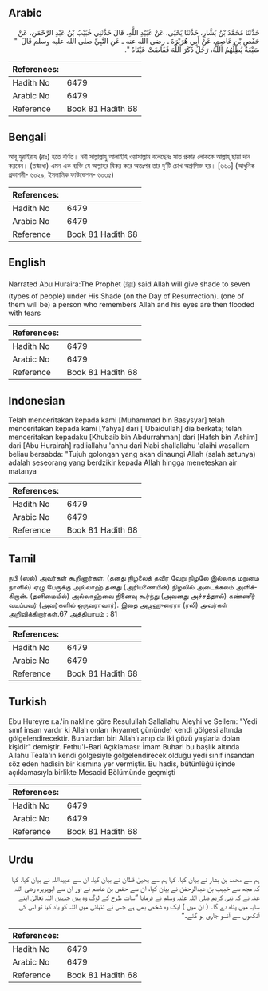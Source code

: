 ## Arabic


<div dir="rtl" lang="ar" style={{fontSize:'larger',backgroundColor:'#f8f9fa',padding:20}}>
حَدَّثَنَا مُحَمَّدُ بْنُ بَشَّارٍ، حَدَّثَنَا يَحْيَى، عَنْ عُبَيْدِ اللَّهِ، قَالَ حَدَّثَنِي خُبَيْبُ بْنُ عَبْدِ الرَّحْمَنِ، عَنْ حَفْصِ بْنِ عَاصِمٍ، عَنْ أَبِي هُرَيْرَةَ ـ رضى الله عنه ـ عَنِ النَّبِيِّ صلى الله عليه وسلم قَالَ ‏ "‏ سَبْعَةٌ يُظِلُّهُمُ اللَّهُ، رَجُلٌ ذَكَرَ اللَّهَ فَفَاضَتْ عَيْنَاهُ ‏"‏‏.‏
</div>
<div style={{backgroundColor:'#f8f9fa',padding:20, marginBottom: 10}}><table> <thead> <tr> <th>References:</th> <th></th> </tr> </thead> <tbody><tr><td>Hadith No</td><td>6479</td></tr><tr><td>Arabic No</td><td>6479</td></tr><tr><td>Reference</td><td>Book 81 Hadith 68</td></tr></tbody></table></div>

## Bengali


<div dir="ltr" lang="bn" style={{fontSize:'larger',backgroundColor:'#f8f9fa',padding:20}}>
আবূ হুরাইরাহ (রাঃ) হতে বর্ণিত। নবী সাল্লাল্লাহু আলাইহি ওয়াসাল্লাম বলেছেনঃ সাত প্রকার লোককে আল্লাহ্ ছায়া দান করবেন। (তন্মধ্যে) এমন এক ব্যক্তি যে আল্লাহর যিকর করে অতঃপর তার দু’টি চোখ অশ্রুসিক্ত হয়। [৬৬০] (আধুনিক প্রকাশনী- ৬০২৯, ইসলামিক ফাউন্ডেশন- ৬০৩৫)
</div>
<div style={{backgroundColor:'#f8f9fa',padding:20, marginBottom: 10}}><table> <thead> <tr> <th>References:</th> <th></th> </tr> </thead> <tbody><tr><td>Hadith No</td><td>6479</td></tr><tr><td>Arabic No</td><td>6479</td></tr><tr><td>Reference</td><td>Book 81 Hadith 68</td></tr></tbody></table></div>

## English


<div dir="ltr" lang="en" style={{fontSize:'larger',backgroundColor:'#f8f9fa',padding:20}}>
Narrated Abu Huraira:The Prophet (ﷺ) said Allah will give shade to seven (types of people) under His Shade (on the Day of Resurrection). (one of them will be) a person who remembers Allah and his eyes are then flooded with tears
</div>
<div style={{backgroundColor:'#f8f9fa',padding:20, marginBottom: 10}}><table> <thead> <tr> <th>References:</th> <th></th> </tr> </thead> <tbody><tr><td>Hadith No</td><td>6479</td></tr><tr><td>Arabic No</td><td>6479</td></tr><tr><td>Reference</td><td>Book 81 Hadith 68</td></tr></tbody></table></div>

## Indonesian


<div dir="ltr" lang="id" style={{fontSize:'larger',backgroundColor:'#f8f9fa',padding:20}}>
Telah menceritakan kepada kami [Muhammad bin Basysyar] telah menceritakan kepada kami [Yahya] dari ['Ubaidullah] dia berkata; telah menceritakan kepadaku [Khubaib bin Abdurrahman] dari [Hafsh bin 'Ashim] dari [Abu Hurairah] radliallahu 'anhu dari Nabi shallallahu 'alaihi wasallam beliau bersabda: "Tujuh golongan yang akan dinaungi Allah (salah satunya) adalah seseorang yang berdzikir kepada Allah hingga meneteskan air matanya
</div>
<div style={{backgroundColor:'#f8f9fa',padding:20, marginBottom: 10}}><table> <thead> <tr> <th>References:</th> <th></th> </tr> </thead> <tbody><tr><td>Hadith No</td><td>6479</td></tr><tr><td>Arabic No</td><td>6479</td></tr><tr><td>Reference</td><td>Book 81 Hadith 68</td></tr></tbody></table></div>

## Tamil


<div dir="ltr" lang="ta" style={{fontSize:'larger',backgroundColor:'#f8f9fa',padding:20}}>
நபி (ஸல்) அவர்கள் கூறினார்கள்: (தனது நிழலைத் தவிர வேறு நிழலே இல்லாத மறுமை நாளில்) ஏழு பேருக்கு அல்லாஹ் தனது (அரியணையின்) நிழலில் அடைக்கலம் அளிக்கிறான். (தனிமையில்) அல்லாஹ்வை நினைவு கூர்ந்து (அவனது அச்சத்தால்) கண்ணீர் வடிப்பவர் (அவர்களில் ஒருவராவார்). இதை அபூஹுரைரா (ரலி) அவர்கள் அறிவிக்கிறார்கள்.67 அத்தியாயம் : 81
</div>
<div style={{backgroundColor:'#f8f9fa',padding:20, marginBottom: 10}}><table> <thead> <tr> <th>References:</th> <th></th> </tr> </thead> <tbody><tr><td>Hadith No</td><td>6479</td></tr><tr><td>Arabic No</td><td>6479</td></tr><tr><td>Reference</td><td>Book 81 Hadith 68</td></tr></tbody></table></div>

## Turkish


<div dir="ltr" lang="tr" style={{fontSize:'larger',backgroundColor:'#f8f9fa',padding:20}}>
Ebu Hureyre r.a.'in nakline göre Resulullah Sallallahu Aleyhi ve Sellem: "Yedi sınıf insan vardır ki Allah onları (kıyamet gününde) kendi gölgesi altında gölgelendirecektir. Bunlardan biri Allah'ı anıp da iki gözü yaşlarla dolan kişidir" demiştir. Fethu'l-Bari Açıklaması: İmam Buhar! bu başlık altında Allahu Teala'ın kendi gölgesiyle gölgelendirecek olduğu yedi sınıf insandan söz eden hadisin bir kısmına yer vermiştir. Bu hadis, bütünlüğü içinde açıklamasıyla birlikte Mesacid Bölümünde geçmişti
</div>
<div style={{backgroundColor:'#f8f9fa',padding:20, marginBottom: 10}}><table> <thead> <tr> <th>References:</th> <th></th> </tr> </thead> <tbody><tr><td>Hadith No</td><td>6479</td></tr><tr><td>Arabic No</td><td>6479</td></tr><tr><td>Reference</td><td>Book 81 Hadith 68</td></tr></tbody></table></div>

## Urdu


<div dir="rtl" lang="ur" style={{fontSize:'larger',backgroundColor:'#f8f9fa',padding:20}}>
ہم سے محمد بن بشار نے بیان کیا، کہا ہم سے یحییٰ قطان نے بیان کیا، ان سے عبیداللہ نے بیان کیا، کہا کہ مجھ سے خبیب بن عبدالرحمٰن نے بیان کیا، ان سے حفص بن عاصم نے اور ان سے ابوہریرہ رضی اللہ عنہ نے کہ نبی کریم صلی اللہ علیہ وسلم نے فرمایا ”سات طرح کے لوگ وہ ہیں جنہیں اللہ تعالیٰ اپنے سایہ میں پناہ دے گا۔ ( ان میں ) ایک وہ شخص بھی ہے جس نے تنہائی میں اللہ کو یاد کیا تو اس کی آنکھوں سے آنسو جاری ہو گئے۔“
</div>
<div style={{backgroundColor:'#f8f9fa',padding:20, marginBottom: 10}}><table> <thead> <tr> <th>References:</th> <th></th> </tr> </thead> <tbody><tr><td>Hadith No</td><td>6479</td></tr><tr><td>Arabic No</td><td>6479</td></tr><tr><td>Reference</td><td>Book 81 Hadith 68</td></tr></tbody></table></div>